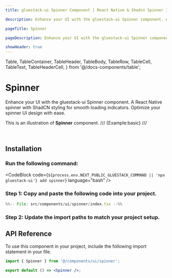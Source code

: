 ```yaml
---
title: gluestack-ui Spinner Component | React Native & Shadcn Spinner Installation

description: Enhance your UI with the gluestack-ui Spinner component. A React Native spinner with ShadCN styling for smooth loading indicators. Optimize your spinner UI design with ease.

pageTitle: Spinner

pageDescription: Enhance your UI with the gluestack-ui Spinner component. A React Native spinner with ShadCN styling for smooth loading indicators. Optimize your spinner UI design with ease.

showHeader: true
---
```


  Table,
  TableContainer,
  TableHeader,
  TableBody,
  TableRow,
  TableCell,
  TableText,
  TableHeaderCell,
} from '@/docs-components/table';

# Spinner

Enhance your UI with the gluestack-ui Spinner component. A React Native spinner with ShadCN styling for smooth loading indicators. Optimize your spinner UI design with ease.

This is an illustration of **Spinner** component.
/// {Example:basic} ///

<br />

## Installation

<Tabs >
  <TabItem label="CLI">

### Run the following command:

<CodeBlock code={`${process.env.NEXT_PUBLIC_GLUESTACK_COMMAND || 'npx gluestack-ui'} add spinner`} language="bash" />


  </TabItem>
  <TabItem label="Manual">


### Step 1: Copy and paste the following code into your project.

```jsx
%%-- File: src/components/ui/spinner/index.tsx --%%
```

### Step 2: Update the import paths to match your project setup.

</TabItem>
</Tabs>





## API Reference

To use this component in your project, include the following import statement in your file.

```jsx
import { Spinner } from '@/components/ui/spinner';
```

```jsx
export default () => <Spinner />;
```
